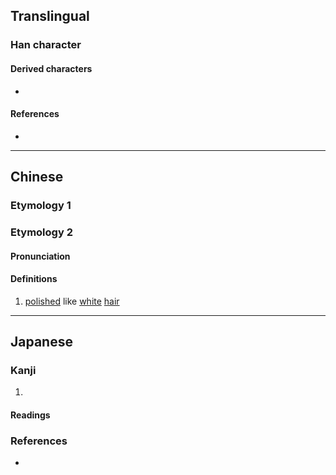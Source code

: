 {{also|優}}
{{character info/new}}
==Translingual==

===Han character===
{{Han char|rn=9|rad=人|as=04|sn=6|four=23214|canj=OIKU|ids=⿰亻尤}}

====Derived characters====
* {{l|mul|𥙜}}

====References====
* {{Han ref|kx=0096.121|dkj=00454|hdz=10120.020|uh=4F18|ud=20248|bh=C9AC|bd=51628}}

----

==Chinese==
===Etymology 1===
{{zh-see|優}}

===Etymology 2===
{{zh-forms}}

====Pronunciation====
{{zh-pron
|m=yóu
|cat=a
}}

====Definitions====
{{zh-hanzi}}

# {{zh-hg}} {{lb|zh|of {{w|Five Grains}}}} [[polished]] like [[white]] [[hair]]

----

==Japanese==

===Kanji===
{{ja-kanji|grade=|rs=人04}}

# {{rfdef|ja|sort=人04}}

====Readings====
{{ja-readings
|goon=う
|kanon=ゆう<いう
}}

===References===
* {{R:Koseki Moji|005470}}